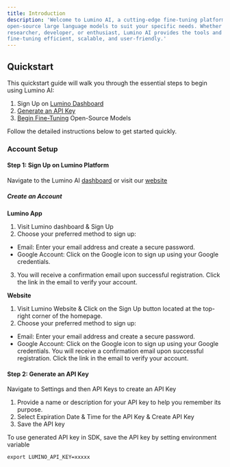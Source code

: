 ```yaml
---
title: Introduction
description: 'Welcome to Lumino AI, a cutting-edge fine-tuning platform that empowers you to customize
open-source large language models to suit your specific needs. Whether you’re an AI
researcher, developer, or enthusiast, Lumino AI provides the tools and infrastructure to make
fine-tuning efficient, scalable, and user-friendly.'
---
```


## Quickstart

This quickstart guide will walk you through the essential steps to begin using Lumino AI:

1. Sign Up on [Lumino Dashboard](http://app.luminolabs.ai)
2. [Generate an API Key](https://app.luminolabs.ai/settings)
3. [Begin Fine-Tuning](https://app.luminolabs.ai/fine-tuning) Open-Source Models

Follow the detailed instructions below to get started quickly.

### Account Setup

#### Step 1: Sign Up on Lumino Platform

Navigate to the Lumino AI [dashboard](https://app.luminolabs.ai/) or visit our [website](https://www.luminolabs.ai/)

##### Create an Account

**Lumino App**
1. Visit Lumino dashboard & Sign Up
2. Choose your preferred method to sign up:
- Email: Enter your email address and create a secure password.
- Google Account: Click on the Google icon to sign up using your Google credentials.
3. You will receive a confirmation email upon successful registration. Click the link in the email to verify your account.

**Website**
1. Visit Lumino Website & Click on the Sign Up button located at the top-right corner of the homepage.
2. Choose your preferred method to sign up:
- Email: Enter your email address and create a secure password.
- Google Account: Click on the Google icon to sign up using your Google credentials.
You will receive a confirmation email upon successful registration. Click the link in the email to verify your account.


#### Step 2: Generate an API Key

Navigate to Settings and then API Keys to create an API Key

1. Provide a name or description for your API key to help you remember its purpose.
2. Select Expiration Date &amp; Time for the API Key &amp; Create API Key
3. Save the API key

To use generated API key in SDK, save the API key by setting environment variable

```
export LUMINO_API_KEY=xxxxx
```

